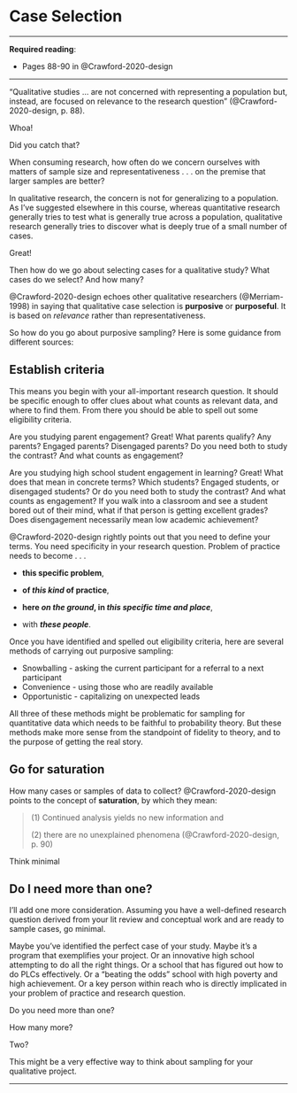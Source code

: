 # Case Selection {.unnumbered}

------------------------------------------------------------------------

**Required reading**:

-   Pages 88-90 in @Crawford-2020-design

------------------------------------------------------------------------

"Qualitative studies ... are not concerned with representing a population but, instead, are focused on relevance to the research question" (@Crawford-2020-design, p. 88).

Whoa!

Did you catch that?

When consuming research, how often do we concern ourselves with matters of sample size and representativeness . . . on the premise that larger samples are better?

In qualitative research, the concern is not for generalizing to a population. As I've suggested elsewhere in this course, whereas quantitative research generally tries to test what is generally true across a population, qualitative research generally tries to discover what is deeply true of a small number of cases.

Great!

Then how do we go about selecting cases for a qualitative study? What cases do we select? And how many?

@Crawford-2020-design echoes other qualitative researchers (@Merriam-1998) in saying that qualitative case selection is **purposive** or **purposeful**. It is based on *relevance* rather than representativeness.

So how do you go about purposive sampling? Here is some guidance from different sources:

## Establish criteria

This means you begin with your all-important research question. It should be specific enough to offer clues about what counts as relevant data, and where to find them. From there you should be able to spell out some eligibility criteria.

Are you studying parent engagement? Great! What parents qualify? Any parents? Engaged parents? Disengaged parents? Do you need both to study the contrast? And what counts as engagement?

Are you studying high school student engagement in learning? Great! What does that mean in concrete terms? Which students? Engaged students, or disengaged students? Or do you need both to study the contrast? And what counts as engagement? If you walk into a classroom and see a student bored out of their mind, what if that person is getting excellent grades? Does disengagement necessarily mean low academic achievement?

@Crawford-2020-design rightly points out that you need to define your terms. You need specificity in your research question. Problem of practice needs to become . . .

-   **this specific problem**,

-   **of *this kind* of practice**,

-   **here *on the ground*, in *this specific time and place***,

-   with ***these people***.

Once you have identified and spelled out eligibility criteria, here are several methods of carrying out purposive sampling:

-   Snowballing - asking the current participant for a referral to a next participant
-   Convenience - using those who are readily available
-   Opportunistic - capitalizing on unexpected leads

All three of these methods might be problematic for sampling for quantitative data which needs to be faithful to probability theory. But these methods make more sense from the standpoint of fidelity to theory, and to the purpose of getting the real story.

## Go for saturation

How many cases or samples of data to collect? @Crawford-2020-design points to the concept of **saturation**, by which they mean:

> \(1\) Continued analysis yields no new information and
>
> \(2\) there are no unexplained phenomena (@Crawford-2020-design, p. 90)

Think minimal

## Do I need more than one?

I'll add one more consideration. Assuming you have a well-defined research question derived from your lit review and conceptual work and are ready to sample cases, go minimal.

Maybe you've identified the perfect case of your study. Maybe it's a program that exemplifies your project. Or an innovative high school attempting to do all the right things. Or a school that has figured out how to do PLCs effectively. Or a "beating the odds" school with high poverty and high achievement. Or a key person within reach who is directly implicated in your problem of practice and research question.

Do you need more than one?

How many more?

Two?

This might be a very effective way to think about sampling for your qualitative project.

------------------------------------------------------------------------
